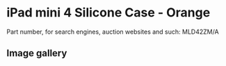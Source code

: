 
# iPad mini 4 Silicone Case - Orange

Part number, for search engines, auction websites and such: MLD42ZM/A

## Image gallery

<div style={{ width: '100%', maxWidth: '768px' }}>
<GalleryComponent
    images={[
      {
        original: "/everysource/MLD42.webp",
        thumbnail: "/everypreview/MLD42.webp",
      },
      {
        original: "/everysource/MLD42_AV1_GOLD.webp",
        thumbnail: "/everypreview/MLD42_AV1_GOLD.webp",
      },
      {
        original: "/everysource/MLD42_AV1_SILVER.webp",
        thumbnail: "/everypreview/MLD42_AV1_SILVER.webp",
      },
      {
        original: "/everysource/MLD42_AV1_SPACE_GRAY.webp",
        thumbnail: "/everypreview/MLD42_AV1_SPACE_GRAY.webp",
      },
      {
        original: "/everysource/MLD42_AV2.webp",
        thumbnail: "/everypreview/MLD42_AV2.webp",
      },
      {
        original: "/everysource/MLD42_AV3.webp",
        thumbnail: "/everypreview/MLD42_AV3.webp",
      },
      {
        original: "/everysource/MLD42_AV4.webp",
        thumbnail: "/everypreview/MLD42_AV4.webp",
      }
    ]}
  />
</div>